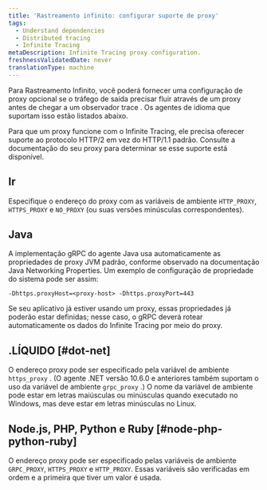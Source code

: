 ```yaml
---
title: 'Rastreamento infinito: configurar suporte de proxy'
tags:
  - Understand dependencies
  - Distributed tracing
  - Infinite Tracing
metaDescription: Infinite Tracing proxy configuration.
freshnessValidatedDate: never
translationType: machine
---
```


Para Rastreamento Infinito, você poderá fornecer uma configuração de proxy opcional se o tráfego de saída precisar fluir através de um proxy antes de chegar a um observador trace . Os agentes de idioma que suportam isso estão listados abaixo.

<Callout variant="important">
  Para que um proxy funcione com o Infinite Tracing, ele precisa oferecer suporte ao protocolo HTTP/2 em vez do HTTP/1.1 padrão. Consulte a documentação do seu proxy para determinar se esse suporte está disponível.
</Callout>

## Ir

Especifique o endereço do proxy com as variáveis de ambiente `HTTP_PROXY`, `HTTPS_PROXY` e `NO_PROXY` (ou suas versões minúsculas correspondentes).

## Java

A implementação gRPC do agente Java usa automaticamente as propriedades de proxy JVM padrão, conforme observado na documentação Java Networking Properties. Um exemplo de configuração de propriedade do sistema pode ser assim:

```
-Dhttps.proxyHost=<proxy-host> -Dhttps.proxyPort=443
```

Se seu aplicativo já estiver usando um proxy, essas propriedades já poderão estar definidas; nesse caso, o gRPC deverá rotear automaticamente os dados do Infinite Tracing por meio do proxy.

## .LÍQUIDO [#dot-net]

O endereço proxy pode ser especificado pela variável de ambiente `https_proxy` . (O agente .NET versão 10.6.0 e anteriores também suportam o uso da variável de ambiente `grpc_proxy` .) O nome da variável de ambiente pode estar em letras maiúsculas ou minúsculas quando executado no Windows, mas deve estar em letras minúsculas no Linux.

## Node.js, PHP, Python e Ruby [#node-php-python-ruby]

O endereço proxy pode ser especificado pelas variáveis de ambiente `GRPC_PROXY`, `HTTPS_PROXY` e `HTTP_PROXY`. Essas variáveis são verificadas em ordem e a primeira que tiver um valor é usada.